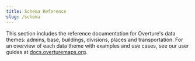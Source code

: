 ```yaml
---
title: Schema Reference
slug: /schema
---
```


This section includes the reference documentation for Overture's data themes: admins, base, buildings, divisions, places and transportation. For an overview of each data theme with examples and use cases, see our user guides at [docs.overturemaps.org](https://docs.overturemaps.org/).





<DocCardList />
